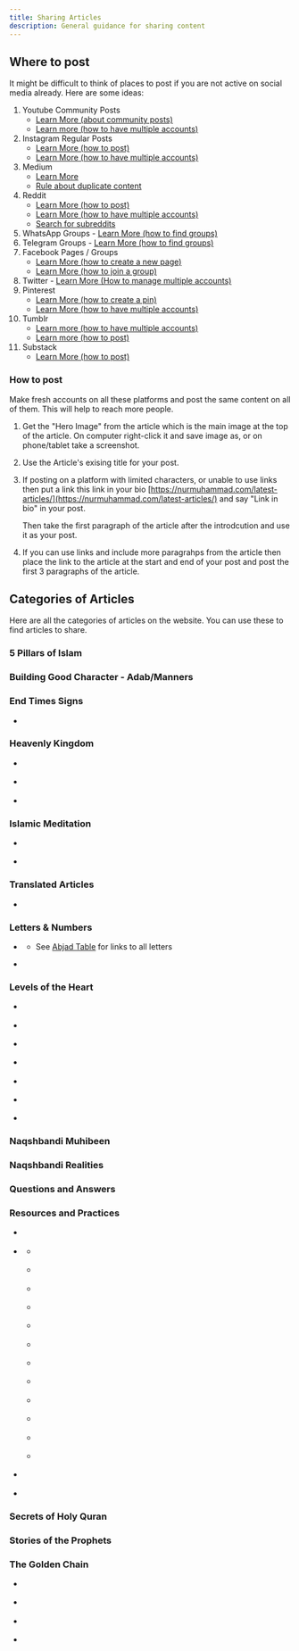 ```yaml
---
title: Sharing Articles
description: General guidance for sharing content
---
```



<LinkCard
	title="Latest Articles"
	href="https://nurmuhammad.com/latest-articles/"
	description="All articles appear here, this is probably the best place to start"
/>

## Where to post

It might be difficult to think of places to post if you are not active on social media already. Here are some ideas:

1. Youtube Community Posts
   - [Learn More (about community posts)](https://support.google.com/youtube/answer/9409631)
   - [Learn more (how to have multiple accounts)](https://support.google.com/youtube/answer/3046356)
2. Instagram Regular Posts
   - [Learn More (how to post)](https://help.instagram.com/442418472487929)
   - [Learn More (how to have multiple accounts)](https://help.instagram.com/1696686240613595)
3. Medium
   - [Learn More](https://help.medium.com/hc/en-us/articles/225168768-Writing-and-publishing-your-first-story)
   - [Rule about duplicate content](https://help.medium.com/hc/en-us/articles/360039513913-About-the-No-Duplicate-Content-rule)
4. Reddit
   - [Learn More (how to post)](https://support.reddithelp.com/hc/en-us/articles/360060422572-How-do-I-post-and-comment-on-Reddit)
   - [Learn More (how to have multiple accounts)](https://support.reddithelp.com/hc/en-us/articles/204535759-Is-it-ok-to-create-multiple-accounts)
   - [Search for subreddits](https://www.reddit.com/subreddits/)
5. WhatsApp Groups - [Learn More (how to find groups)](https://www.lifewire.com/how-to-find-and-join-whatsapp-groups-4782103)
6. Telegram Groups - [Learn More (how to find groups)](https://www.anyrecover.com/apps-tips/how-to-find-groups-in-telegram/)
7. Facebook Pages / Groups
   - [Learn More (how to create a new page)](https://www.facebook.com/business/help/1199464373557428)
   - [Learn More (how to join a group)](https://www.facebook.com/help/197647530805955/)
8. Twitter - [Learn More (How to manage multiple accounts)](https://www.pcmag.com/how-to/create-and-manage-multiple-twitter-accounts)
9. Pinterest
   - [Learn More (how to create a pin)](https://www.businessinsider.com/guides/tech/how-to-post-on-pinterest)
   - [Learn More (how to have multiple accounts)](https://help.pinterest.com/en/article/switch-between-accounts)
10. Tumblr
    - [Learn more (how to have multiple accounts)](https://www.tumblr.com/fastfeed/150339964900/update-multiple-accounts)
    - [Learn more (how to post)](https://help.tumblr.com/writing-posts/)
11. Substack
    - [Learn More (how to post)](https://on.substack.com/p/first-post)

### How to post

Make fresh accounts on all these platforms and post the same content on all of them. This will help to reach more people.

<Steps>

1. Get the "Hero Image" from the article which is the main image at the top of
   the article. On computer right-click it and save image as, or on phone/tablet
   take a screenshot.
2. Use the Article's exising title for your post.

3. If posting on a platform with limited characters, or unable to use links then put
   a link this link in your bio
   [https://nurmuhammad.com/latest-articles/](https://nurmuhammad.com/latest-articles/) and say "Link in bio" in your post.

   Then take the first paragraph of the article after the introdcution and use it as your post.

4. If you can use links and include more paragrahps from the article then place the link to the article at the start and end of your post and post the first 3 paragraphs of the article.

</Steps>

## Categories of Articles

Here are all the categories of articles on the website. You can use these to find articles to share.

### 5 Pillars of Islam

<LinkCard
	title="5 Pillars of Islam"
	href="https://nurmuhammad.com/category/5-pillars-of-islam/"
/>
### Building Good Character - Adab/Manners
<LinkCard
	title="Building Good Character - Adab/Manners"
	href="https://nurmuhammad.com/category/building-good-character-adabmanners/"
/>
### End Times Signs
<LinkCard
	title="End Times Signs"
	href="https://nurmuhammad.com/category/end-times-signs/"
/>

- <LinkCard
  	title="Imam Mahdi"
  	href="https://nurmuhammad.com/category/end-times-signs/imam-mahdi/"
  />

### Heavenly Kingdom

<LinkCard
	title="Heavenly Kingdom"
	href="https://nurmuhammad.com/category/heavenly-kingdom/"
/>

- <LinkCard
  	title="He (saw) is Within You"
  	href="https://nurmuhammad.com/category/heavenly-kingdom/he-saw-is-within-you/"
  />

- <LinkCard
  	title="Secrets of Ya-Seen"
  	href="https://nurmuhammad.com/category/heavenly-kingdom/secrets-of-ya-seen/"
  />

- <LinkCard
  	title="Walking Quran"
  	href="https://nurmuhammad.com/category/heavenly-kingdom/walking-quran/"
  />

### Islamic Meditation

<LinkCard
	title="Islamic Meditation"
	href="https://nurmuhammad.com/category/islamic-meditation/"
/>

- <LinkCard
  	title="Healing Energy"
  	href="https://nurmuhammad.com/category/islamic-meditation/healing-energy/"
  />

- <LinkCard
  	title="Noble Connection"
  	href="https://nurmuhammad.com/category/islamic-meditation/noble-connection/"
  />

### Translated Articles

<LinkCard
	title="Translated Articles"
	href="https://nurmuhammad.com/translated-articles/"
/>

- <LinkCard
  	title="Urdu (fixed link)"
  	href="https://nurmuhammad.com/category/languages/urdu-autoposts/"
  />

### Letters & Numbers

<LinkCard
	title="Letters & Numbers"
	href="https://nurmuhammad.com/category/secrets-of-letters-numbers-ilm-huroof/"
/>

- <LinkCard
  	title="Ilm Huroof"
  	href="https://nurmuhammad.com/category/secrets-of-letters-numbers-ilm-huroof/ilm-huroof-2/"
  />
  - See [Abjad Table](https://nurmuhammad.com/abjad-table/) for links to all
  letters

- <LinkCard
  	title="Secret of Numbers"
  	href="https://nurmuhammad.com/category/secrets-of-letters-numbers-ilm-huroof/secret-of-numbers/"
  />

### Levels of the Heart

<LinkCard
	title="Levels of the Heart"
	href="https://nurmuhammad.com/category/levels-of-the-heart/"
/>

- <LinkCard
  	title="6 Powers of the Heart"
  	href="https://nurmuhammad.com/category/levels-of-the-heart/6-powers-of-the-heart/"
  />

- <LinkCard
  	title="Akhfa"
  	href="https://nurmuhammad.com/category/levels-of-the-heart/akhfa/"
  />

- <LinkCard
  	title="Khafa"
  	href="https://nurmuhammad.com/category/levels-of-the-heart/khafa/"
  />

- <LinkCard
  	title="Qalb"
  	href="https://nurmuhammad.com/category/levels-of-the-heart/qalb/"
  />

- <LinkCard
  	title="Realities of a Star"
  	href="https://nurmuhammad.com/category/levels-of-the-heart/realities-of-a-star/"
  />

- <LinkCard
  	title="Sir"
  	href="https://nurmuhammad.com/category/levels-of-the-heart/sir/"
  />

- <LinkCard
  	title="Sir Sir"
  	href="https://nurmuhammad.com/category/levels-of-the-heart/sir-sir/"
  />

### Naqshbandi Muhibeen

<LinkCard
	title="Naqshbandi Muhibeen"
	href="https://nurmuhammad.com/category/naqshbandi-muhibeen/"
/>
### Naqshbandi Realities
<LinkCard
	title="Naqshbandi Realities"
	href="https://nurmuhammad.com/category/naqshbandi-realities/"
/>
### Questions and Answers
<LinkCard
	title="Questions and Answers"
	href="https://nurmuhammad.com/category/questions-and-answers/"
/>
### Resources and Practices
<LinkCard
	title="Resources and Practices"
	href="https://nurmuhammad.com/category/resources-and-practices/"
/>

- <LinkCard
  	title="Emanation of the Month"
  	href="https://nurmuhammad.com/category/resources-and-practices/emanation-of-the-month/"
  />

- <LinkCard
  	title="Realities of 12 Months of Hijri"
  	href="https://nurmuhammad.com/category/resources-and-practices/realities-of-12-months-of-hijri/"
  />

  - <LinkCard
    	title="1. Muharram"
    	href="https://nurmuhammad.com/category/resources-and-practices/realities-of-12-months-of-hijri/muharram/"
    />

  - <LinkCard
    	title="10. Shawwal"
    	href="https://nurmuhammad.com/category/resources-and-practices/realities-of-12-months-of-hijri/shawwal/"
    />

  - <LinkCard
    	title="11. Dhul Qi'dah"
    	href="https://nurmuhammad.com/category/resources-and-practices/realities-of-12-months-of-hijri/dhul-qidah/"
    />

  - <LinkCard
    	title="12. Dhul Hijjah"
    	href="https://nurmuhammad.com/category/resources-and-practices/realities-of-12-months-of-hijri/dhul-hijjah/"
    />

  - <LinkCard
    	title="2. Safar"
    	href="https://nurmuhammad.com/category/resources-and-practices/realities-of-12-months-of-hijri/safar-cave-of-safety/"
    />

  - <LinkCard
    	title="3. Rabi'ul Awwal"
    	href="https://nurmuhammad.com/category/resources-and-practices/realities-of-12-months-of-hijri/3-rabiul-awwal/"
    />

  - <LinkCard
    	title="4. Rabi'ul Thani"
    	href="https://nurmuhammad.com/category/resources-and-practices/realities-of-12-months-of-hijri/4-rabiul-thani/"
    />

  - <LinkCard
    	title="5. Jumadal Awwal"
    	href="https://nurmuhammad.com/category/resources-and-practices/realities-of-12-months-of-hijri/5-jumadal-awwal/"
    />

  - <LinkCard
    	title="7. Rajab"
    	href="https://nurmuhammad.com/category/resources-and-practices/realities-of-12-months-of-hijri/6-jumadal-thani/"
    />

  - <LinkCard
    	title="8. Sha'ban"
    	href="https://nurmuhammad.com/category/resources-and-practices/realities-of-12-months-of-hijri/8-shaban/"
    />

  - <LinkCard
    	title="9. Ramadan"
    	href="https://nurmuhammad.com/category/resources-and-practices/realities-of-12-months-of-hijri/ramadan/"
    />

  - <LinkCard
    	title="8. Sha'ban"
    	href="https://nurmuhammad.com/category/resources-and-practices/realities-of-12-months-of-hijri/8-shaban/"
    />

- <LinkCard
  	title="Realities of Hajj"
  	href="https://nurmuhammad.com/category/resources-and-practices/realities-of-12-months-of-hijri/realities-hajj/"
  />

- <LinkCard
  	title="Shams ul Arifeen"
  	href="https://nurmuhammad.com/category/resources-and-practices/realities-of-12-months-of-hijri/shams-ul-arifeen/"
  />

### Secrets of Holy Quran

<LinkCard
	title="Secrets of Holy Quran"
	href="https://nurmuhammad.com/category/secrets-of-holy-quran/"
/>
### Stories of the Prophets
<LinkCard
	title="Stories of the Prophets"
	href="https://nurmuhammad.com/category/stories-of-the-prophets/"
/>
### The Golden Chain
<LinkCard
	title="The Golden Chain"
	href="https://nurmuhammad.com/category/golden-chain-secrets/"
/>

- <LinkCard
  	title="Golden Chain Biographies"
  	href="https://nurmuhammad.com/category/golden-chain-secrets/golden-chain-bios/"
  />

- <LinkCard
  	title="Guides - RijalAllah (Men of God)"
  	href="https://nurmuhammad.com/category/golden-chain-secrets/guides-rijalallah-men-of-god/"
  />

- <LinkCard
  	title="Insan Kamel"
  	href="https://nurmuhammad.com/category/golden-chain-secrets/insan-kamel/"
  />

- <LinkCard
  	title="Rising Sun of the West"
  	href="https://nurmuhammad.com/category/golden-chain-secrets/rising-sun-west/"
  />
